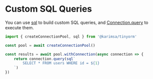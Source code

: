 # Custom SQL Queries

You can use [sql](/reference/functions/sql) to build custom SQL queries, and [Connection.query](/reference/types/connection#query-method) to execute them.

```ts
import { createConnectionPool, sql } from '@karimsa/tinyorm'

const pool = await createConnectionPool()

const results = await pool.withConnection(async connection => {
    return connection.query(sql`
        SELECT * FROM users WHERE id = ${1}
    `)
})
```
